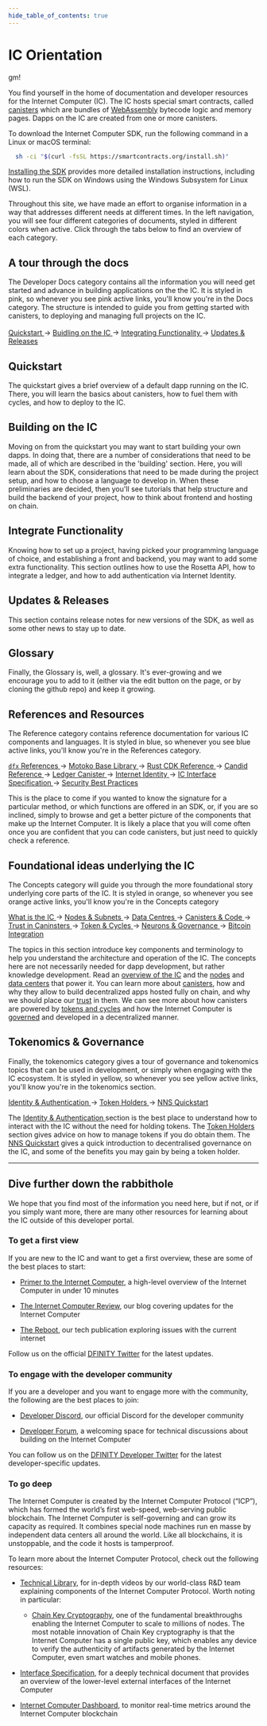 ```yaml
---
hide_table_of_contents: true
---
```



# IC Orientation

gm!

You find yourself in the home of documentation and developer resources for the Internet Computer (IC).
The IC hosts special smart contracts, called [canisters](https://medium.com/dfinity/software-canisters-an-evolution-of-smart-contracts-internet-computer-f1f92f1bfffb) which are bundles of [WebAssembly](https://webassembly.org/) bytecode logic and memory pages.
Dapps on the IC are created from one or more canisters.

To download the Internet Computer SDK, run the following command in a Linux or macOS terminal:

``` bash
  sh -ci "$(curl -fsSL https://smartcontracts.org/install.sh)"
```

[Installing the SDK](build/install-upgrade-remove) provides more detailed installation instructions, including how to run the SDK on Windows using the Windows Subsystem for Linux (WSL).

<!-- :::note

Qualified developers can access $20 worth of free cycles to begin deploying canister smart contracts to the Internet Computer blockchain. [Claim your free cycles](https://faucet.dfinity.org/auth)

::: -->
Throughout this site, we have made an effort to organise information in a way that addresses different needs at different times.
In the left navigation, you will see four different categories of documents, styled in different colors when active.
Click through the tabs below to find an overview of each category.

<Tabs>
  <TabItem value="docs" label='Developer Docs' attributes={{className: styles.docs}}>
    <h2> A tour through the docs </h2>
    <p>The Developer Docs category contains all the information you will need get started and advance in building applications on the the IC.
      It is styled in pink, so whenever you see pink active links, you'll know you're in the Docs category.
      The structure is intended to guide you from getting started with canisters, to deploying and managing full projects on the IC.
    <br></br>
    <a href="quickstart/hello10mins"> Quickstart </a> &rarr;
    <a href="build/"> Buidling on the IC </a> &rarr;
    <a href="functionality/internet-identity/integrate-identity"> Integrating Functionality </a> &rarr;
    <a href="updates/release-notes/sdk-release-notes"> Updates & Releases </a>
    </p>
    <h2> Quickstart </h2>
    <p>The quickstart gives a brief overview of a default dapp running on the IC. There, you will learn the basics about canisters, how to fuel them with cycles, and how to deploy to the IC.</p>
    <h2> Building on the IC </h2>
    <p> Moving on from the quickstart you may want to start building your own dapps. In doing that, there are a number of considerations that need to be made, all of which are described in the 'building' section. Here, you will learn about the SDK, considerations that need to be made during the project setup, and how to choose a language to develop in.
      When these preliminaries are decided, then you'll see tutorials that help structure and build the backend of your project, how to think about frontend and hosting on chain.</p>
    <h2> Integrate Functionality </h2>
    <p> Knowing how to set up a project, having picked your programming language of choice, and establishing a front and backend, you may want to add some extra functionality.
      This section outlines how to use the Rosetta API, how to integrate a ledger, and how to add authentication via Internet Identity.</p>
    <h2> Updates & Releases </h2>
    <p> This section contains release notes for new versions of the SDK, as well as some other news to stay up to date. </p>
    <h2> Glossary </h2>
    <p> Finally, the Glossary is, well, a glossary. It's ever-growing and we encourage you to add to it (either via the edit button on the page, or by cloning the github repo) and keep it growing. </p>

  </TabItem>
  <TabItem value="refs" label='References' attributes={{className: styles.refs}}>
    <h2> References and Resources </h2>
    <p>The Reference category contains reference documentation for various IC components and languages.
    It is styled in blue, so whenever you see blue active links, you'll know you're in the References category.</p>
    <p><a href='../references/cli-reference'> <code>dfx</code> References </a> &rarr;
    <a href='../references/motoko-ref/array'> Motoko Base Library </a> &rarr;
    <a href='https://docs.rs/ic-cdk/latest/ic_cdk/'> Rust CDK Reference </a> &rarr;
    <a href='../references/candid-ref'> Candid Reference </a> &rarr;
    <a href='../references/ledger'> Ledger Canister </a> &rarr;
    <a href='../references/ii-spec'> Internet Identity </a> &rarr;
    <a href='../references/ic-interface-spec'> IC Interface Specification </a> &rarr;
    <a href='../references/security'> Security Best Practices </a></p>
    <p> This is the place to come if you wanted to know the signature for a particular method, or which functions are offered in an SDK, or, if you are so inclined, simply to browse and get a better picture of the components that make up the Internet Computer.
      It is likely a place that you will come often once you are confident that you can code canisters, but just need to quickly check a reference. </p>
  </TabItem>
  <TabItem value="concepts" label='Concepts' attributes={{className: styles.concepts}}>
    <h2> Foundational ideas underlying the IC </h2>
    <p> The Concepts category will guide you through the more foundational story underlying core parts of the IC.
      It is styled in orange, so whenever you see orange active links, you'll know you're in the Concepts category </p>
      <p><a href='../concepts/what-is-IC'> What is the IC </a> &rarr;
      <a href='../concepts/nodes-subnets'> Nodes & Subnets </a> &rarr;
      <a href='../concepts/data-centers'> Data Centres </a> &rarr;
      <a href='../concepts/canisters-code'> Canisters & Code </a> &rarr;
      <a href='../concepts/trust-in-canisters'> Trust in Caninsters </a> &rarr;
      <a href='../concepts/tokens-cycles'> Token & Cycles </a> &rarr;
      <a href='../concepts/governance'> Neurons & Governance </a> &rarr;
      <a href='../concepts/bitcoin-integration'> Bitcoin Integration </a> </p>
      <p>The topics in this section introduce key components and terminology to help you understand the architecture and operation of the IC. The concepts here are not necessarily needed for dapp development, but rather knowledge development.
        Read an <a href='../concepts/what-is-IC'>overview of the IC</a> and the <a href='../concepts/nodes-subnets'>nodes</a> and <a href='../concepts/data-centers'>data centers</a> that power it.
        You can learn more about <a href='../concepts/canisters-code'>canisters</a>, how and why they allow to build decentralized apps hosted fully on chain, and why we should place our <a href='../concepts/trust-in-canisters'>trust</a> in them.
        We can see more about how canisters are powered by <a href='../concepts/tokens-cycles'>tokens and cycles</a> and how the Internet Computer is <a href='../concepts/governance'>governed</a> and developed in a decentralized manner. </p>
  </TabItem>
  <TabItem value="tokens" label='Tokenomics' attributes={{className: styles.tokens}}>
    <h2> Tokenomics & Governance </h2>
    <p>Finally, the tokenomics category gives a tour of governance and tokenomics topics that can be used in development, or simply when engaging with the IC ecosystem.
    It is styled in yellow, so whenever you see yellow active links, you'll know you're in the tokenomics section. </p>
    <p><a href='../tokenomics/identity-auth/what-is-ic-identity'> Identity & Authentication </a> &rarr;
    <a href='../tokenomics/token-holders'> Token Holders </a> &rarr;
    <a href='../tokenomics/token-holders/nns-app-quickstart'> NNS Quickstart</a></p>
    <p> The <a href='../tokenomics/identity-auth/what-is-ic-identity'> Identity & Authentication </a> section is the best place to understand how to interact with the IC without the need for holding tokens.
    The <a href='../tokenomics/token-holders'> Token Holders </a> section gives advice on how to manage tokens if you do obtain them.
    The <a href='../tokenomics/token-holders/nns-app-quickstart'> NNS Quickstart</a>  gives a quick introduction to decentralised governance on the IC, and some of the benefits you may gain by being a token holder.</p>
  </TabItem>
</Tabs>

---

## Dive further down the rabbithole
We hope that you find most of the information you need here, but if not, or if you simply want more,  there are many other resources for learning about the IC outside of this developer portal.

### To get a first view
If you are new to the IC and want to get a first overview, these are some of the best places to start:

-   [Primer to the Internet Computer](https://www.youtube.com/watch?v=YWHTNr8RZHg&list=PLuhDt1vhGcrf4DgKZecU3ar_RA1cB0vUT&index=17&ab_channel=DFINITY), a high-level overview of the Internet Computer in under 10 minutes

-   [The Internet Computer Review](https://medium.com/dfinity), our blog covering updates for the Internet Computer

-   [The Reboot](https://thereboot.com/), our tech publication exploring issues with the current internet

Follow us on the official [DFINITY Twitter](https://twitter.com/dfinity) for the latest updates.

### To engage with the developer community

If you are a developer and you want to engage more with the community, the following are the best places to join:

-   [Developer Discord](https://discord.gg/cA7y6ezyE2), our official Discord for the developer community

-   [Developer Forum](https://forum.dfinity.org/), a welcoming space for technical discussions about building on the Internet Computer

You can follow us on the [DFINITY Developer Twitter](https://twitter.com/dfinitydev) for the latest developer-specific updates.

### To go deep

The Internet Computer is created by the Internet Computer Protocol (“ICP”), which has formed the world’s first web-speed, web-serving public blockchain. The Internet Computer is self-governing and can grow its capacity as required. It combines special node machines run en masse by independent data centers all around the world. Like all blockchains, it is unstoppable, and the code it hosts is tamperproof.

To learn more about the Internet Computer Protocol, check out the following resources:

-   [Technical Library](https://internetcomputer.org/how-it-works/), for in-depth videos by our world-class R&D team explaining components of the Internet Computer Protocol. Worth noting in particular:

    -   [Chain Key Cryptography](https://internetcomputer.org/how-it-works/chain-key-technology), one of the fundamental breakthroughs enabling the Internet Computer to scale to millions of nodes. The most notable innovation of Chain Key cryptography is that the Internet Computer has a single public key, which enables any device to verify the authenticity of artifacts generated by the Internet Computer, even smart watches and mobile phones.

-   [Interface Specification](../references/ic-interface-spec), for a deeply technical document that provides an overview of the lower-level external interfaces of the Internet Computer

-   [Internet Computer Dashboard](https://dashboard.internetcomputer.org/), to monitor real-time metrics around the Internet Computer blockchain
